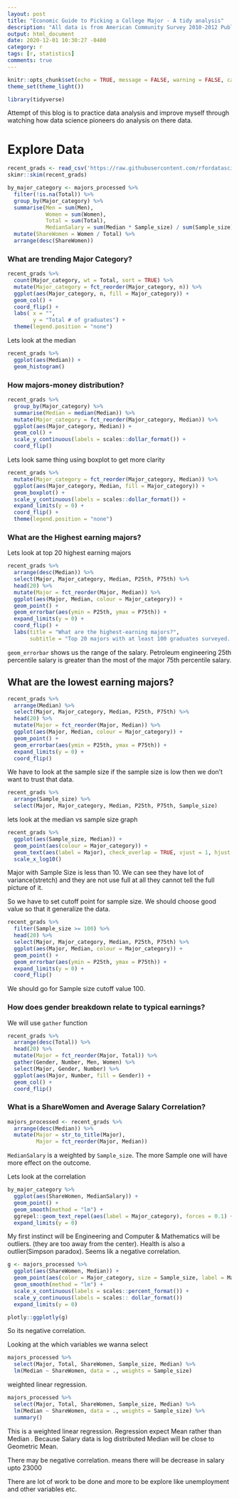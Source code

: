 ```yaml
---
layout: post
title: "Economic Guide to Picking a College Major - A tidy analysis"
description: "All data is from American Community Survey 2010-2012 Public Use Microdata Series. TidyTuesday Challenge published on 2018-10-26"
output: html_document
date: 2020-12-01 10:30:27 -0400
category: r
tags: [r, statistics]
comments: true
---
```



```r
knitr::opts_chunk$set(echo = TRUE, message = FALSE, warning = FALSE, cache = TRUE)
theme_set(theme_light())
```

```r
library(tidyverse)
```

Attempt of this blog is to practice data analysis and improve myself through watching how data science pioneers do analysis on there data.

# Explore Data

```r
recent_grads <- read_csv('https://raw.githubusercontent.com/rfordatascience/tidytuesday/master/data/2018/2018-10-16/recent-grads.csv')
skimr::skim(recent_grads)
```


```r
by_major_category <- majors_processed %>%
  filter(!is.na(Total)) %>%
  group_by(Major_category) %>%
  summarise(Men = sum(Men),
            Women = sum(Women),
            Total = sum(Total),
            MedianSalary = sum(Median * Sample_size) / sum(Sample_size)) %>%
  mutate(ShareWomen = Women / Total) %>%
  arrange(desc(ShareWomen))
```

### What are trending Major Category?

```r
recent_grads %>%
  count(Major_category, wt = Total, sort = TRUE) %>%
  mutate(Major_category = fct_reorder(Major_category, n)) %>%
  ggplot(aes(Major_category, n, fill = Major_category)) +
  geom_col() +
  coord_flip() +
  labs( x = "",
        y = "Total # of graduates") +
  theme(legend.position = "none")

```



Lets look at the median
```r
recent_grads %>%
  ggplot(aes(Median)) +
  geom_histogram()

```

### How majors-money distribution?

```r
recent_grads %>%
  group_by(Major_category) %>%
  summarise(Median = median(Median)) %>%
  mutate(Major_category = fct_reorder(Major_category, Median)) %>%
  ggplot(aes(Major_category, Median)) +
  geom_col() +
  scale_y_continuous(labels = scales::dollar_format()) +
  coord_flip()

```

Lets look same thing using boxplot to get more clarity

```r
recent_grads %>%
  mutate(Major_category = fct_reorder(Major_category, Median)) %>%
  ggplot(aes(Major_category, Median, fill = Major_category)) +
  geom_boxplot() +
  scale_y_continuous(labels = scales::dollar_format()) +
  expand_limits(y = 0) +
  coord_flip() +
  theme(legend.position = "none")
```

### What are the  Highest earning majors?

Lets look at top 20 highest earning majors
```r
recent_grads %>%
  arrange(desc(Median)) %>%
  select(Major, Major_category, Median, P25th, P75th) %>%
  head(20) %>%
  mutate(Major = fct_reorder(Major, Median)) %>%
  ggplot(aes(Major, Median, colour = Major_category)) +
  geom_point() +
  geom_errorbar(aes(ymin = P25th, ymax = P75th)) +
  expand_limits(y = 0) +
  coord_flip() +
  labs(title = "What are the highest-earning majors?",
       subtitle = "Top 20 majors with at least 100 graduates surveyed. Bars represent the 25th to 75th percentile")
```

`geom_errorbar` shows us the range of the salary. Petroleum engineering 25th percentile salary is greater than the most of the  major 75th percentile salary.

## What are the lowest earning majors?

```r
recent_grads %>%
  arrange(Median) %>%
  select(Major, Major_category, Median, P25th, P75th) %>%
  head(20) %>%
  mutate(Major = fct_reorder(Major, Median)) %>%
  ggplot(aes(Major, Median, colour = Major_category)) +
  geom_point() +
  geom_errorbar(aes(ymin = P25th, ymax = P75th)) +
  expand_limits(y = 0) +
  coord_flip()

```

We have to look at the sample size if the sample size is low then we don't want to trust that data.

```r
recent_grads %>%
  arrange(Sample_size) %>%
  select(Major, Major_category, Median, P25th, P75th, Sample_size)

```


lets look at the median vs sample size graph
```r
recent_grads %>%
  ggplot(aes(Sample_size, Median)) +
  geom_point(aes(colour = Major_category)) +
  geom_text(aes(label = Major), check_overlap = TRUE, vjust = 1, hjust = 1) +
  scale_x_log10()

```

Major with Sample Size is less than 10. We can see they have lot of variance(stretch) and they are not use full at all they cannot tell the full picture of it.

So we have to set cutoff point for sample size. We should choose good value so that it generalize the data.


```r
recent_grads %>%
  filter(Sample_size >= 100) %>%
  head(20) %>%
  select(Major, Major_category, Median, P25th, P75th) %>%
  ggplot(aes(Major, Median, colour = Major_category)) +
  geom_point() +
  geom_errorbar(aes(ymin = P25th, ymax = P75th)) +
  expand_limits(y = 0) +
  coord_flip()

```

We should go for Sample size cutoff value 100.


### How does gender breakdown relate to typical earnings?

We will use `gather` function

```r
recent_grads %>%
  arrange(desc(Total)) %>%
  head(20) %>%
  mutate(Major = fct_reorder(Major, Total)) %>%
  gather(Gender, Number, Men, Women) %>%
  select(Major, Gender, Number) %>%
  ggplot(aes(Major, Number, fill = Gender)) +
  geom_col() +
  coord_flip()

```



### What is a ShareWomen and Average Salary Correlation?
```r
majors_processed <- recent_grads %>%
  arrange(desc(Median)) %>%
  mutate(Major = str_to_title(Major),
         Major = fct_reorder(Major, Median))
```



`MedianSalary` is a weighted by `Sample_size`. The more Sample one will have more effect on the outcome.


Lets look at the correlation

```r
by_major_category %>%
  ggplot(aes(ShareWomen, MedianSalary)) +
  geom_point() +
  geom_smooth(method = "lm") +
  ggrepel::geom_text_repel(aes(label = Major_category), forces = 0.1) +
  expand_limits(y = 0)
```

My first instinct will be Engineering and Computer & Mathematics will be outliers. (they are too away from the center). Health is also a outlier(Simpson paradox).
Seems lik a negative correlation.

```r
g <- majors_processed %>%
  ggplot(aes(ShareWomen, Median)) +
  geom_point(aes(color = Major_category, size = Sample_size, label = Major)) +
  geom_smooth(method = "lm") +
  scale_x_continuous(labels = scales::percent_format()) +
  scale_y_continuous(labels = scales:: dollar_format())
  expand_limits(y = 0)

plotly::ggplotly(g)
```

So its negative correlation.

Looking at the which variables we wanna select
```r
majors_processed %>%
  select(Major, Total, ShareWomen, Sample_size, Median) %>%
  lm(Median ~ ShareWomen, data = ., weights = Sample_size)
```

weighted linear regression.


```r
majors_processed %>%
  select(Major, Total, ShareWomen, Sample_size, Median) %>%
  lm(Median ~ ShareWomen, data = ., weights = Sample_size) %>%
  summary()
```
This is a weighted linear regression. Regression expect Mean rather than Median
. Because Salary data is log distributed Median will be close to Geometric Mean.

There may be negative correlation. means there will be decrease in salary upto 23000

There are lot of work to be done and more to be explore like 
unemployment and other variables etc.
